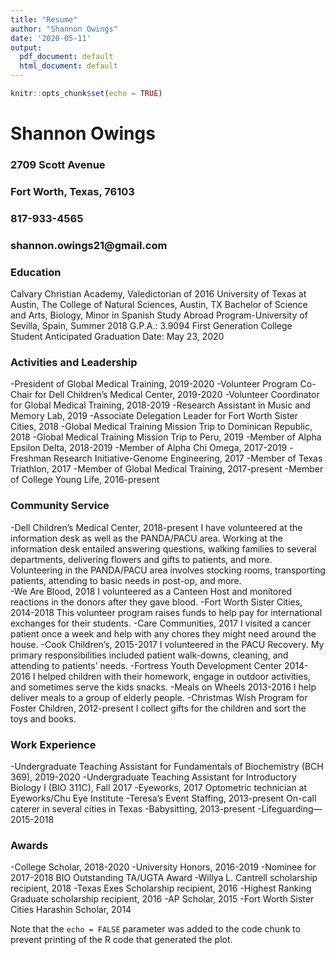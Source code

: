 ```yaml
---
title: "Resume"
author: "Shannon Owings"
date: '2020-05-11'
output:
  pdf_document: default
  html_document: default
---
```


```r
knitr::opts_chunk$set(echo = TRUE)
```

# Shannon Owings 
### 2709 Scott Avenue 
### Fort Worth, Texas, 76103
### 817-933-4565
### shannon.owings21@gmail.com

### Education

Calvary Christian Academy, Valedictorian of 2016
University of Texas at Austin, The College of Natural Sciences, Austin, TX 
Bachelor of Science and Arts, Biology, Minor in Spanish 
Study Abroad Program-University of Sevilla, Spain, Summer 2018
G.P.A.: 3.9094
First Generation College Student 
Anticipated Graduation Date: May 23, 2020

### Activities and Leadership

-President of Global Medical Training, 2019-2020
-Volunteer Program Co-Chair for Dell Children’s Medical Center, 2019-2020
-Volunteer Coordinator for Global Medical Training, 2018-2019
-Research Assistant in Music and Memory Lab, 2019
-Associate Delegation Leader for Fort Worth Sister Cities, 2018
-Global Medical Training Mission Trip to Dominican Republic, 2018
-Global Medical Training Mission Trip to Peru, 2019
-Member of Alpha Epsilon Delta, 2018-2019
-Member of Alpha Chi Omega, 2017-2019
-Freshman Research Initiative-Genome Engineering, 2017 
-Member of Texas Triathlon, 2017
-Member of Global Medical Training, 2017-present
-Member of College Young Life, 2016-present 

### Community Service

-Dell Children’s Medical Center, 2018-present 
   I have volunteered at the information desk as well as the PANDA/PACU area. Working at the information desk entailed	 answering questions, walking families to several departments, delivering flowers and gifts to patients, and more.     Volunteering in the PANDA/PACU area involves stocking rooms, transporting patients, attending to basic needs in post-op, and more.	
-We Are Blood, 2018
    I volunteered as a Canteen Host and monitored reactions in the donors after they gave blood. 
-Fort Worth Sister Cities, 2014-2018
   This volunteer program raises funds to help pay for international exchanges for their students. 
-Care Communities, 2017 
    I visited a cancer patient once a week and help with any chores they might need around the house. 
-Cook Children’s, 2015-2017
     I volunteered in the PACU Recovery. My primary responsibilities included patient walk-downs, cleaning, and attending to patients’ needs.
-Fortress Youth Development Center 2014-2016
     I helped children with their homework, engage in outdoor activities, and sometimes serve the kids snacks.
-Meals on Wheels 2013-2016
     I help deliver meals to a group of elderly people.
-Christmas Wish Program for Foster Children, 2012-present
     I collect gifts for the children and sort the toys and books.
     
### Work Experience 

-Undergraduate Teaching Assistant for Fundamentals of Biochemistry (BCH 369), 2019-2020
-Undergraduate Teaching Assistant for Introductory Biology I (BIO 311C), Fall 2017
-Eyeworks, 2017
    Optometric technician at Eyeworks/Chu Eye Institute
-Teresa’s Event Staffing, 2013-present
    On-call caterer in several cities in Texas
-Babysitting, 2013-present
-Lifeguarding—2015-2018

### Awards

-College Scholar, 2018-2020
-University Honors, 2016-2019
-Nominee for 2017-2018 BIO Outstanding TA/UGTA Award
-Willya L. Cantrell scholarship recipient, 2018
-Texas Exes Scholarship recipient, 2016
-Highest Ranking Graduate scholarship recipient, 2016
-AP Scholar, 2015
-Fort Worth Sister Cities Harashin Scholar, 2014

Note that the `echo = FALSE` parameter was added to the code chunk to prevent printing of the R code that generated the plot.

